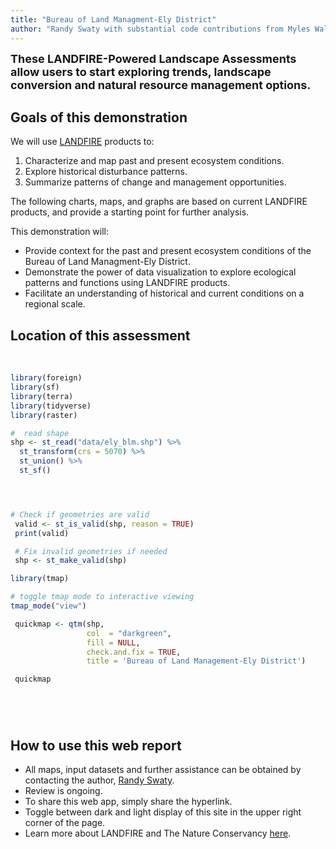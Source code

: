 ```yaml
---
title: "Bureau of Land Managment-Ely District"
author: "Randy Swaty with substantial code contributions from Myles Walimaa"
---
```


<font size="4"> 
**These LANDFIRE-Powered Landscape Assessments allow users to start exploring trends, landscape conversion and natural resource management options. **

</font> 


## Goals of this demonstration

We will use [LANDFIRE](https://landfire.gov/){target="blank"} products to:

1. Characterize and map past and present ecosystem conditions.
2. Explore historical disturbance patterns.
3. Summarize patterns of change and management opportunities.


The following charts, maps, and graphs are based on current LANDFIRE products, and provide a starting point for further analysis.


This demonstration will:

* Provide context for the past and present ecosystem conditions of the Bureau of Land Managment-Ely District.
* Demonstrate the power of data visualization to explore ecological patterns and functions using LANDFIRE products.
* Facilitate an understanding of historical and current conditions on a regional scale.



## Location of this assessment



<br>

```r

library(foreign)
library(sf)
library(terra)
library(tidyverse)
library(raster)


```


```r
#  read shape
shp <- st_read("data/ely_blm.shp") %>% 
  st_transform(crs = 5070) %>%
  st_union() %>%
  st_sf()




# Check if geometries are valid
 valid <- st_is_valid(shp, reason = TRUE)
 print(valid)

 # Fix invalid geometries if needed
 shp <- st_make_valid(shp)


```

```r
library(tmap)

# toggle tmap mode to interactive viewing
tmap_mode("view")

 quickmap <- qtm(shp, 
                 col  = "darkgreen", 
                 fill = NULL, 
                 check.and.fix = TRUE, 
                 title = 'Bureau of Land Management-Ely District')

 quickmap






```

## How to use this web report

* All maps, input datasets and further assistance can be obtained by contacting the author, [Randy Swaty](mailto:rswaty@tnc.org){target="blank"}.
* Review is ongoing.
* To share this web app, simply share the hyperlink.
* Toggle between dark and light display of this site in the upper right corner of the page.
* Learn more about LANDFIRE and The Nature Conservancy [here](about.qmd){target="blank}. 
